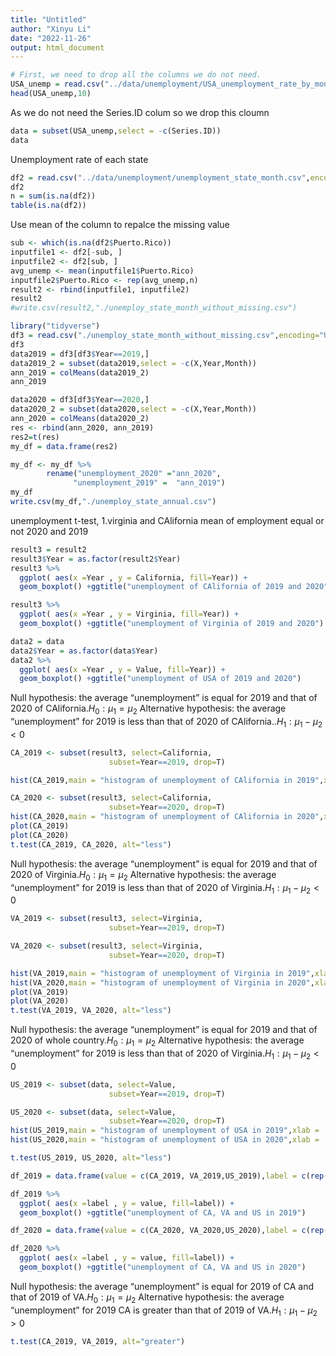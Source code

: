 ```yaml
---
title: "Untitled"
author: "Xinyu Li"
date: "2022-11-26"
output: html_document
---
```



```r
# First, we need to drop all the columns we do not need.
USA_unemp = read.csv("../data/unemployment/USA_unemployment_rate_by_month.csv")
head(USA_unemp,10)
```
As we do not need the Series.ID colum so we drop this cloumn
```r
data = subset(USA_unemp,select = -c(Series.ID))
data
```

Unemployment rate of each state

```r

df2 = read.csv("../data/unemployment/unemployment_state_month.csv",encoding="UTF-8")
df2
n = sum(is.na(df2))
table(is.na(df2))  
```
Use mean of the column to repalce the missing value
```r
sub <- which(is.na(df2$Puerto.Rico))
inputfile1 <- df2[-sub, ] 
inputfile2 <- df2[sub, ]
avg_unemp <- mean(inputfile1$Puerto.Rico)
inputfile2$Puerto.Rico <- rep(avg_unemp,n) 
result2 <- rbind(inputfile1, inputfile2) 
result2
#write.csv(result2,"./unemploy_state_month_without_missing.csv")
```


```r
library("tidyverse")
df3 = read.csv("./unemploy_state_month_without_missing.csv",encoding="UTF-8")
df3
data2019 = df3[df3$Year==2019,]
data2019_2 = subset(data2019,select = -c(X,Year,Month))
ann_2019 = colMeans(data2019_2)
ann_2019

data2020 = df3[df3$Year==2020,]
data2020_2 = subset(data2020,select = -c(X,Year,Month))
ann_2020 = colMeans(data2020_2)
res <- rbind(ann_2020, ann_2019) 
res2=t(res)
my_df = data.frame(res2)

my_df <- my_df %>% 
        rename("unemployment_2020" ="ann_2020",
              "unemployment_2019" =  "ann_2019")
my_df
write.csv(my_df,"./unemploy_state_annual.csv")
```

unemployment t-test, 1.virginia and CAlifornia mean of employment equal or not 2020 and 2019

```r
result3 = result2
result3$Year = as.factor(result2$Year)
result3 %>%
  ggplot( aes(x =Year , y = California, fill=Year)) +
  geom_boxplot() +ggtitle("unemployment of CAlifornia of 2019 and 2020")


```
```r
result3 %>%
  ggplot( aes(x =Year , y = Virginia, fill=Year)) +
  geom_boxplot() +ggtitle("unemployment of Virginia of 2019 and 2020")

```

```r
data2 = data
data2$Year = as.factor(data$Year)
data2 %>%
  ggplot( aes(x =Year , y = Value, fill=Year)) +
  geom_boxplot() +ggtitle("unemployment of USA of 2019 and 2020")
```




 Null hypothesis: the average "unemployment" is equal for 2019 and that of 2020 of CAlifornia.$H_0: \mu_1 = \mu_2$
Alternative hypothesis: the average "unemployment" for 2019 is less than that of 2020 of CAlifornia..$H_1: \mu_1-\mu_2< 0$

```r
CA_2019 <- subset(result3, select=California,
                      subset=Year==2019, drop=T)

hist(CA_2019,main = "histogram of unemployment of CAlifornia in 2019",xlab = 'Unemployment rate')

CA_2020 <- subset(result3, select=California,
                      subset=Year==2020, drop=T)
hist(CA_2020,main = "histogram of unemployment of CAlifornia in 2020",xlab = 'Unemployment rate')
plot(CA_2019)
plot(CA_2020)
t.test(CA_2019, CA_2020, alt="less")
```
Null hypothesis: the average "unemployment" is equal for 2019 and that of 2020 of Virginia.$H_0: \mu_1 = \mu_2$
Alternative hypothesis: the average "unemployment" for 2019 is less than that of 2020 of Virginia.$H_1: \mu_1-\mu_2< 0$
```r
VA_2019 <- subset(result3, select=Virginia,
                      subset=Year==2019, drop=T)

VA_2020 <- subset(result3, select=Virginia,
                      subset=Year==2020, drop=T)

hist(VA_2019,main = "histogram of unemployment of Virginia in 2019",xlab = 'Unemployment rate')
hist(VA_2020,main = "histogram of unemployment of Virginia in 2020",xlab = 'Unemployment rate')
plot(VA_2019)
plot(VA_2020)
t.test(VA_2019, VA_2020, alt="less")
```
Null hypothesis: the average "unemployment" is equal for 2019 and that of 2020 of whole country.$H_0: \mu_1 = \mu_2$
Alternative hypothesis: the average "unemployment" for 2019 is less than that of 2020 of Virginia.$H_1: \mu_1-\mu_2< 0$
```r
US_2019 <- subset(data, select=Value,
                      subset=Year==2019, drop=T)

US_2020 <- subset(data, select=Value,
                      subset=Year==2020, drop=T)
hist(US_2019,main = "histogram of unemployment of USA in 2019",xlab = 'Unemployment rate')
hist(US_2020,main = "histogram of unemployment of USA in 2020",xlab = 'Unemployment rate')

t.test(US_2019, US_2020, alt="less")
```
```r
df_2019 = data.frame(value = c(CA_2019, VA_2019,US_2019),label = c(rep("CA",12),rep("VA",12),rep('US',12)))

df_2019 %>%
  ggplot( aes(x =label , y = value, fill=label)) +
  geom_boxplot() +ggtitle("unemployment of CA, VA and US in 2019")
```
```r
df_2020 = data.frame(value = c(CA_2020, VA_2020,US_2020),label = c(rep("CA",12),rep("VA",12),rep('US',12)))

df_2020 %>%
  ggplot( aes(x =label , y = value, fill=label)) +
  geom_boxplot() +ggtitle("unemployment of CA, VA and US in 2020")
```


Null hypothesis: the average "unemployment" is equal for 2019 of CA and that of 2019 of VA.$H_0: \mu_1 = \mu_2$
Alternative hypothesis: the average "unemployment" for 2019 CA is greater than that of 2019 of VA.$H_1: \mu_1-\mu_2> 0$

```r
t.test(CA_2019, VA_2019, alt="greater")
```





